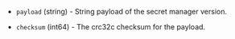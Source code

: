 <!-- Code generated from the comments of the DatasourceOutput struct in datasource/secretmanager/data.go; DO NOT EDIT MANUALLY -->

- `payload` (string) - String payload of the secret manager version.

- `checksum` (int64) - The crc32c checksum for the payload.

<!-- End of code generated from the comments of the DatasourceOutput struct in datasource/secretmanager/data.go; -->
